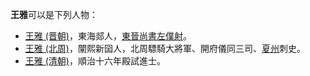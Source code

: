 '''王雅'''可以是下列人物：

* [[王雅_(晋朝)|王雅 (晋朝)]]，東海郯人，[[東晉|東晉]][[尚書僕射|尚書左僕射]]。
* [[王雅_(北周)|王雅 (北周)]]，闡熙新囶人，北周驃騎大將軍、開府儀同三司、[[夏州|夏州]]刺史。
* [[王雅_(清朝)|王雅 (清朝)]]，順治十六年殿試進士。

{{disambig|cat=二字王姓人名消歧义|ya}}